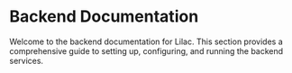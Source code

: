 # Backend Documentation

Welcome to the backend documentation for Lilac. This section provides a comprehensive guide to setting up, configuring, and running the backend services.
